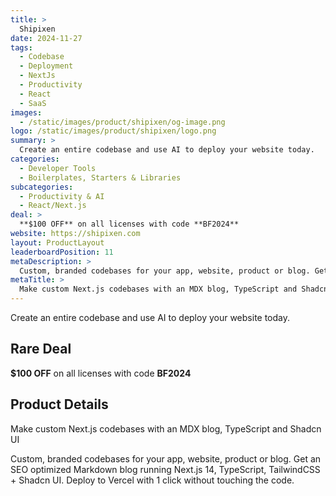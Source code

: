 ```yaml
---
title: >
  Shipixen
date: 2024-11-27
tags:
  - Codebase
  - Deployment
  - NextJs
  - Productivity
  - React
  - SaaS
images:
  - /static/images/product/shipixen/og-image.png
logo: /static/images/product/shipixen/logo.png
summary: >
  Create an entire codebase and use AI to deploy your website today.
categories:
  - Developer Tools
  - Boilerplates, Starters & Libraries
subcategories:
  - Productivity & AI
  - React/Next.js
deal: >
  **$100 OFF** on all licenses with code **BF2024**
website: https://shipixen.com
layout: ProductLayout
leaderboardPosition: 11
metaDescription: >
  Custom, branded codebases for your app, website, product or blog. Get an SEO optimized Markdown blog running Next.js 14, TypeScript, TailwindCSS + Shadcn UI. Deploy to Vercel with 1 click without touching the code.
metaTitle: >
  Make custom Next.js codebases with an MDX blog, TypeScript and Shadcn UI
---
```

Create an entire codebase and use AI to deploy your website today.

## Rare Deal

**$100 OFF** on all licenses with code **BF2024**

## Product Details

Make custom Next.js codebases with an MDX blog, TypeScript and Shadcn UI

Custom, branded codebases for your app, website, product or blog. Get an SEO optimized Markdown blog running Next.js 14, TypeScript, TailwindCSS + Shadcn UI. Deploy to Vercel with 1 click without touching the code.
